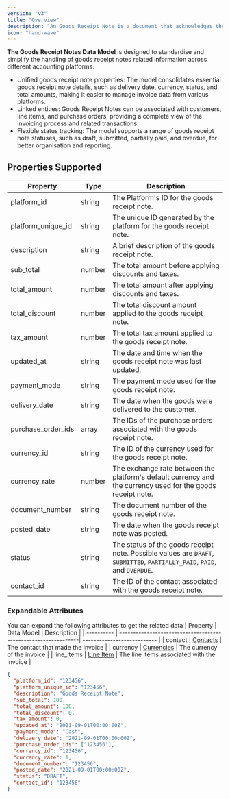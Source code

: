 ```yaml
---
version: "v3"
title: "Overview"
description: "An Goods Receipt Note is a document that acknowledges the delivery of goods to a customer by a supplier"
icon: "hand-wave"
---
```


**The Goods Receipt Notes Data Model** is designed to standardise and simplify the handling of goods receipt notes related information across different accounting platforms.

- Unified goods receipt note properties: The model consolidates essential goods receipt note details, such as delivery date, currency, status, and total amounts, making it easier to manage invoice data from various platforms.
- Linked entities: Goods Receipt Notes can be associated with customers, line items, and purchase orders, providing a complete view of the invoicing process and related transactions.
- Flexible status tracking: The model supports a range of goods receipt note statuses, such as draft, submitted, partially paid, and overdue, for better organisation and reporting.

## Properties Supported

| Property           | Type   | Description                                                                                                              |
| ------------------ | ------ | ------------------------------------------------------------------------------------------------------------------------ |
| platform_id        | string | The Platform's ID for the goods receipt note.                                                                            |
| platform_unique_id | string | The unique ID generated by the platform for the goods receipt note.                                                      |
| description        | string | A brief description of the goods receipt note.                                                                           |
| sub_total          | number | The total amount before applying discounts and taxes.                                                                    |
| total_amount       | number | The total amount after applying discounts and taxes.                                                                     |
| total_discount     | number | The total discount amount applied to the goods receipt note.                                                             |
| tax_amount         | number | The total tax amount applied to the goods receipt note.                                                                  |
| updated_at         | string | The date and time when the goods receipt note was last updated.                                                          |
| payment_mode       | string | The payment mode used for the goods receipt note.                                                                        |
| delivery_date      | string | The date when the goods were delivered to the customer.                                                                  |
| purchase_order_ids | array  | The IDs of the purchase orders associated with the goods receipt note.                                                   |
| currency_id        | string | The ID of the currency used for the goods receipt note.                                                                  |
| currency_rate      | number | The exchange rate between the platform's default currency and the currency used for the goods receipt note.              |
| document_number    | string | The document number of the goods receipt note.                                                                           |
| posted_date        | string | The date when the goods receipt note was posted.                                                                         |
| status             | string | The status of the goods receipt note. Possible values are `DRAFT`, `SUBMITTED`, `PARTIALLY_PAID`, `PAID`, and `OVERDUE`. |
| contact_id         | string | The ID of the contact associated with the goods receipt note.                                                            |

### Expandable Attributes

You can expand the following attributes to get the related data
| Property | Data Model | Description |
| ---------- | ---------------------------------------------------------------| --------------------------- |
| contact | [Contacts](/api-reference/v3/accounting/contacts/overview) | The contact that made the invoice |
| currency | [Currencies](/api-reference/v3/accounting/currencies/overview) | The currency of the invoice |
| line_items | [Line Item](/api-reference/v3/accounting/goods-receipt-notes/overview#line-items) | The line items associated with the invoice |

<Snippet file="line_items_snippet.mdx" />

<ResponseExample name="The Invoice Object">

```json The Invoice Response Object
{
  "platform_id": "123456",
  "platform_unique_id": "123456",
  "description": "Goods Receipt Note",
  "sub_total": 100,
  "total_amount": 100,
  "total_discount": 0,
  "tax_amount": 0,
  "updated_at": "2021-09-01T00:00:00Z",
  "payment_mode": "Cash",
  "delivery_date": "2021-09-01T00:00:00Z",
  "purchase_order_ids": ["123456"],
  "currency_id": "123456",
  "currency_rate": 1,
  "document_number": "123456",
  "posted_date": "2021-09-01T00:00:00Z",
  "status": "DRAFT",
  "contact_id": "123456"
}
```

</ResponseExample>
